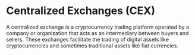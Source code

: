# Centralized Exchanges (CEX)

A centralized exchange is a cryptocurrency trading platform operated by a company or organization that acts as an intermediary between buyers and sellers. These exchanges facilitate the trading of digital assets like cryptocurrencies and sometimes traditional assets like fiat currencies.
